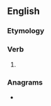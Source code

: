 ==English==

===Etymology===
{{suffix|consult|eth|lang=en}}

===Verb===
{{head|en|verb form}}

# {{en-archaic third-person singular of|consult}}

===Anagrams===
* {{anagrams|en|technolust}}